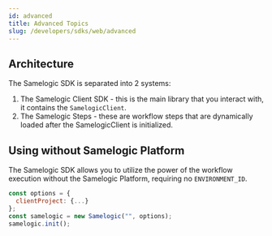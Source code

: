 ```yaml
---
id: advanced
title: Advanced Topics
slug: /developers/sdks/web/advanced
---
```


## Architecture

The Samelogic SDK is separated into 2 systems:

1. The Samelogic Client SDK - this is the main library that you interact with, it contains the `SamelogicClient`.
2. The Samelogic Steps - these are workflow steps that are dynamically loaded after the SamelogicClient is initialized.

## Using without Samelogic Platform

The Samelogic SDK allows you to utilize the power of the workflow execution without the Samelogic Platform, requiring no `ENVIRONMENT_ID`.

```javascript
const options = {
  clientProject: {...}
};
const samelogic = new Samelogic("", options);
samelogic.init();
```
